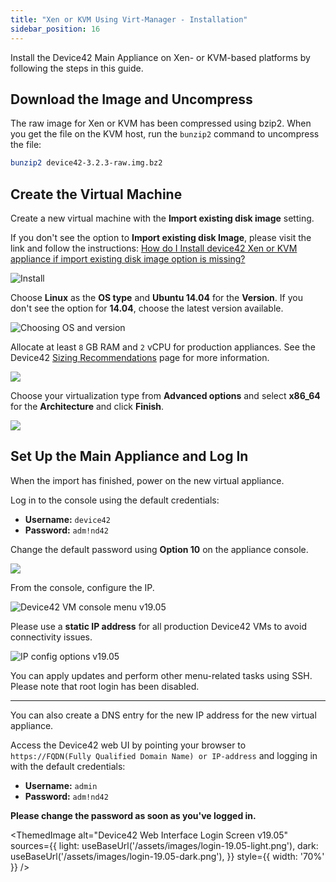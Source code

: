 ```yaml
---
title: "Xen or KVM Using Virt-Manager - Installation"
sidebar_position: 16
---
```



Install the Device42 Main Appliance on Xen- or KVM-based platforms by following the steps in this guide.

## Download the Image and Uncompress 

The raw image for Xen or KVM has been compressed using bzip2. When you get the file on the KVM host, run the `bunzip2` command to uncompress the file:

```bash
bunzip2 device42-3.2.3-raw.img.bz2
```

## Create the Virtual Machine

Create a new virtual machine with the **Import existing disk image** setting.  

If you don't see the option to **Import existing disk Image**, please visit the link and follow the instructions: [How do I Install device42 Xen or KVM appliance if import existing disk image option is missing?](https://support.device42.com/hc/en-usentries/22412668)

![Install](/assets/images/wpid6123-Download_and_Install.png)

Choose **Linux** as the **OS type** and **Ubuntu 14.04** for the **Version**. If you don't see the option for **14.04**, choose the latest version available.

![Choosing OS and version](/assets/images/wpid6121-Choosing_OS_and_version.png)

Allocate at least `8` GB RAM and `2` vCPU for production appliances. See the Device42 [Sizing Recommendations](sizing-recommendations.mdx) page for more information.

![](/assets/images/wpid6124-media_1326264722468.png)

Choose your virtualization type from **Advanced options** and select **x86_64** for the **Architecture** and click **Finish**.
   
![](/assets/images/wpid6125-media_1326264734201.png)

## Set Up the Main Appliance and Log In

When the import has finished, power on the new virtual appliance.

Log in to the console using the default credentials:
  
- **Username:** `device42`
- **Password:** `adm!nd42`
    
Change the default password using **Option 10** on the appliance console.

![](/assets/images/wpid6128-media_1418268309382.png)

From the console, configure the IP. 

![Device42 VM console menu v19.05](/assets/images/vm-main-menu.png)

Please use a **static IP address** for all production Device42 VMs to avoid connectivity issues.

![IP config options v19.05](/assets/images/vm-ip-settings.png)

You can apply updates and perform other menu-related tasks using SSH. Please note that root login has been disabled.

* * *

You can also create a DNS entry for the new IP address for the new virtual appliance.

Access the Device42 web UI by pointing your browser to `https://FQDN(Fully Qualified Domain Name) or IP-address` and logging in with the default credentials:

- **Username:** `admin` 
- **Password:** `adm!nd42` 

**Please change the password as soon as you've logged in.**

<ThemedImage
  alt="Device42 Web Interface Login Screen v19.05"
  sources={{
    light: useBaseUrl('/assets/images/login-19.05-light.png'),
    dark: useBaseUrl('/assets/images/login-19.05-dark.png'),
  }}
  style={{ width: '70%' }} 
/>
